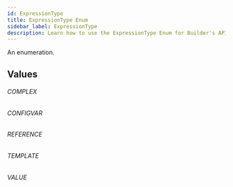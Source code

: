 ```yaml
---
id: ExpressionType
title: ExpressionType Enum
sidebar_label: ExpressionType
description: Learn how to use the ExpressionType Enum for Builder's API.
---
```


An enumeration.

## Values

###### COMPLEX

###### CONFIGVAR

###### REFERENCE

###### TEMPLATE

###### VALUE

